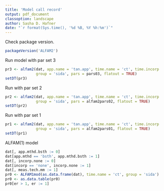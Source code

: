 ```yaml
---
title: 'Model call record'
output: pdf_document
classoption: landscape
author: Sasha D. Hafner
date: "`r format(Sys.time(), '%d %B, %Y %h:%m')`"
---
```


Check package version.

```r
packageVersion('ALFAM2')
```

Run model with par set 3

```r
pr3 <- alfam2(dat, app.name = 'tan.app', time.name = 'ct', time.incorp = 'time.incorp',
              group = 'sida', pars = pars03, flatout = TRUE)
setDT(pr3)
```

Run with par set 2

```r
pr2 <- alfam2(dat, app.name = 'tan.app', time.name = 'ct', time.incorp = 'time.incorp',
              group = 'sida', pars = alfam2pars02, flatout = TRUE)
setDT(pr2)
```

Run with par set 1

```r
pr1 <- alfam2(dat, app.name = 'tan.app', time.name = 'ct', time.incorp = 'time.incorp',
              group = 'sida', pars = alfam2pars01, flatout = TRUE)
setDT(pr1)
```

ALFAM(1) model

```r
dat[, app.mthd.bsth := 0]
dat[app.mthd == 'bsth', app.mthd.bsth := 1]
dat[, incorp.none := 0]
dat[incorp == 'none', incorp.none := 1]
dat[, meas.tech.mm := 1]
pr0 <- ALFAM1mod(as.data.frame(dat), time.name = 'ct', group = 'sida')
pr0 <- as.data.table(pr0)
pr0[er > 1, er := 1]
```


